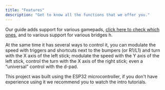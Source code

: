 ```yaml
---
title: "Features"
description: "Get to know all the functions that we offer you."
---
```


Our guide adds support for various gamepads, [click here to check which ones](https://bluepad32.readthedocs.io/en/latest/supported_gamepads/), and to various support for various bridges h.

At the same time it has several ways to control it, you can modulate the speed with triggers and shortcuts next to the bumpers (or R1/L1) and turn with the X axis of the left stick; modulate the speed with the Y axis of the left stick, control the turn with the X axis of the right stick; even a “universal” control with the d-pad.

<Aside type="caution">
This project was built using the ESP32 microcontroller, if you don't have experience using it we recommend you to watch the intro tutorials.
</Aside>

<LinkCard title="PinOut" href="/en/guides/pinout/" />
<LinkCard title="H-bridge support" href="/en/guides/hbridge/" />